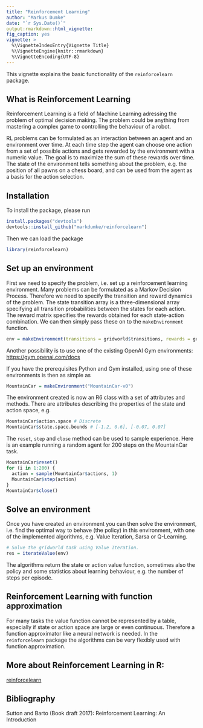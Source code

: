 ```yaml
---
title: "Reinforcement Learning"
author: "Markus Dumke"
date: "`r Sys.Date()`"
output:rmarkdown::html_vignette:
fig_caption: yes
vignette: >
  %\VignetteIndexEntry{Vignette Title}
  %\VignetteEngine{knitr::rmarkdown}
  %\VignetteEncoding{UTF-8}
---
```


This vignette explains the basic functionality of the `reinforcelearn` package. 

## What is Reinforcement Learning

Reinforcement Learning is a field of Machine Learning adressing the problem of optimal decision making. The problem could be anything from mastering a complex game to controlling the behaviour of a robot.

RL problems can be formulated as an interaction between an agent and an environment over time. At each time step the agent can choose one action from a set of possible actions and gets rewarded by the environment with a numeric value. The goal is to maximize the sum of these rewards over time. The state of the environment tells something about the problem, e.g. the position of all pawns on a chess board, and can be used from the agent as a basis for the action selection.

## Installation

To install the package, please run

```r
install.packages("devtools")
devtools::install_github("markdumke/reinforcelearn")
```

Then we can load the package

```r
library(reinforcelearn)
```

## Set up an environment

First we need to specify the problem, i.e. set up a reinforcement learning environment. Many problems can be formulated as a Markov Decision Process. Therefore we need to specify the transition and reward dynamics of the problem. The state transition array is a three-dimensional array specifying all transition probabilities between the states for each action. The reward matrix specifies the rewards obtained for each state-action combination. We can then simply pass these on to the `makeEnvironment` function.

```r
env = makeEnvironment(transitions = gridworld$transitions, rewards = gridworld$rewards)
```

Another possibility is to use one of the existing OpenAI Gym environments: [https://gym.openai.com/docs](https://gym.openai.com/docs)

If you have the prerequisites Python and Gym installed, using one of these environments is then as simple as

```r
MountainCar = makeEnvironment("MountainCar-v0")
```

The environment created is now an R6 class with a set of attributes and methods. There are attributes describing the properties of the state and action space, e.g.

```r
MountainCar$action.space # Discrete
MountainCar$state.space.bounds # [-1.2, 0.6], [-0.07, 0.07]
```

The `reset`, `step` and `close` method can be used to sample experience. Here is an example running a random agent for 200 steps on the MountainCar task.

```r
MountainCar$reset()
for (i in 1:200) {
  action = sample(MountainCar$actions, 1)
  MountainCar$step(action)
}
MountainCar$close()
```

## Solve an environment

Once you have created an environment you can then solve the environment, i.e. find the optimal way to behave (the policy) in this environment, with one of the implemented algorithms, e.g. Value Iteration, Sarsa or Q-Learning.

```r
# Solve the gridworld task using Value Iteration.
res = iterateValue(env)
```

The algorithms return the state or action value function, sometimes also the policy and some statistics about learning behaviour, e.g. the number of steps per episode.

## Reinforcement Learning with function approximation

For many tasks the value function cannot be represented by a table, especially if state or action space are large or even continuous. Therefore a function approximator like a neural network is needed. In the `reinforcelearn` package the algorithms can be very flexibly used with function approximation.
  
## More about Reinforcement Learning in R:

[reinforcelearn](https://github.com/markdumke/reinforcelearn)

## Bibliography

Sutton and Barto (Book draft 2017): Reinforcement Learning: An Introduction
